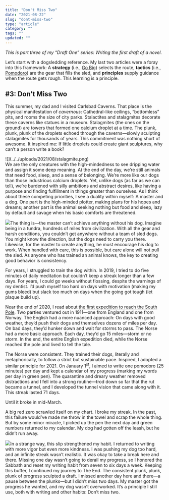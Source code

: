 ```yaml
---
title: "Don't Miss Two"
date: "2021-08-22"
slug: "dont-miss-two"
type: "article"
category: ""
tags: ""
updated: ""
---
```


*This is part three of my “Draft One” series: Writing the first draft of a novel.*

Let’s start with a dogsledding reference. My last two articles were a foray into this framework: A **strategy** (i.e., [Go Big](https://andersun.substack.com/p/draft-one)) selects the route, **tactics** (i.e., [Pomodoro](https://andersun.substack.com/p/pomodoro)) are the gear that fills the sled, and **principles** supply guidance when the route gets rough. This learning is a principle.

\#3: Don’t Miss Two
-------------------

This summer, my dad and I visited Carlsbad Caverns. That place is the physical manifestation of *cavernous*: Cathedral-like ceilings, “bottomless” pits, and rooms the size of city parks. Stalactites and stalagmites decorate these caverns like statues in a museum. Stalagmites (the ones on the ground) are towers that formed one calcium droplet at a time. The plunk, plunk, plunk of the droplets echoed through the caverns—slowly sculpting stalagmites for thousands of years. This commitment was nothing short of awesome. It inspired me: If little droplets could create giant sculptures, why can’t a person write a book?

<div class="wp-block-image">![](../../uploads/2021/08/stalagmite.png)</div>We are the only creatures with the high-mindedness to see dripping water and assign it some deep meaning. At the end of the day, we’re still animals that need food, sleep, and a sense of belonging. We’re more like our dogs than those industrious calcium droplets. Yet, unlike dogs (as far as we can tell), we’re burdened with silly ambitions and abstract desires, like having a purpose and finding fulfillment in things greater than ourselves. As I think about these competing priorities, I see a duality within myself: A master and a dog. One part is the high-minded plotter, making plans for his hopes and dreams; another part is the animal seeking nothing but food and sleep, lazy by default and savage when his basic comforts are threatened.

![](../../uploads/2021/08/dog-matrix.png)The thing is—the master can’t achieve anything without his dog. Imagine being in a tundra, hundreds of miles from civilization. With all the gear and harsh conditions, you couldn’t get anywhere without a team of sled dogs. You might know the direction, but the dogs need to carry you there. Likewise, for the master to create anything, he must encourage his dog to work. When handled with care, this is possible, but care alone will not pull the sled. As anyone who has trained an animal knows, the key to creating good behavior is consistency.

For years, I struggled to train the dog within. In 2019, I tried to do five minutes of daily meditation but couldn’t keep a streak longer than a few days. For years, I could go weeks without flossing, despite the warnings of my dentist. I’d push myself too hard on days with motivation (making my gums bleed) but slack too much on days when the going got tough (let plaque build up).

Near the end of 2020, I read about [the first expedition to reach the South Pole](https://en.wikipedia.org/wiki/Amundsen%27s_South_Pole_expedition). Two parties ventured out in 1911—one from England and one from Norway. The English had a more nuanced approach: On days with good weather, they’d push their dogs and themselves dozens of miles per day. On bad days, they’d hunker down and wait for storms to pass. The Norse had a more basic approach. Each day, they’d go 15 miles—storm or no storm. In the end, the entire English expedition died, while the Norse reached the pole and lived to tell the tale.

The Norse were consistent. They trained their dogs, literally and metaphorically, to follow a strict but sustainable pace. Inspired, I adopted a similar principle for 2021. On January 1<sup>st</sup>, I aimed to write one pomodoro (25 minutes) per day and kept a calendar of my progress (marking my words per day in green pen). The quarantine and dreary weather removed distractions and I fell into a strong routine—trod down so far that the rut became a tunnel, and I developed the tunnel vision that came along with it. This streak lasted 71 days.

Until it broke in mid-March.

A big red zero scrawled itself on my chart. I broke my streak. In the past, this failure would’ve made me throw in the towel and scrap the whole thing. But by some minor miracle, I picked up the pen the next day and green numbers returned to my calendar. My dog had gotten off the leash, but he didn’t run away.

![](../../uploads/2021/08/word-calendar.png)In a strange way, this slip strengthened my habit. I returned to writing with more vigor but even more kindness. I was pushing my dog too hard, and an infinite streak wasn’t realistic. It was okay to take a break here and there. Missing one day wasn’t going to derail my progress, so I honored the Sabbath and reset my writing habit from seven to six days a week. Keeping this buffer, I continued my journey to The End. The consistent plunk, plunk, plunk of progress sculpted a draft. I missed another day here and there—a pause between the plunks—but I didn’t miss two days. My master got the progress he wanted, and my dog wasn’t overworked. It’s a principle I still use, both with writing and other habits: Don’t miss two.